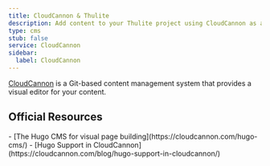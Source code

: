 ```yaml
---
title: CloudCannon & Thulite
description: Add content to your Thulite project using CloudCannon as a CMS
type: cms
stub: false
service: CloudCannon
sidebar:
  label: CloudCannon
---
```


[CloudCannon](https://cloudcannon.com) is a Git-based content management system that provides a visual editor for your content.

## Official Resources

<List emoji="books">
- [The Hugo CMS for visual page building](https://cloudcannon.com/hugo-cms/)
- [Hugo Support in CloudCannon](https://cloudcannon.com/blog/hugo-support-in-cloudcannon/)
</List>
